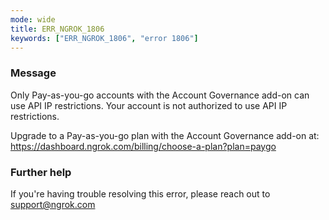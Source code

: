 ```yaml
---
mode: wide
title: ERR_NGROK_1806
keywords: ["ERR_NGROK_1806", "error 1806"]
---
```



### Message

Only Pay-as-you-go accounts with the Account Governance add-on can use API IP restrictions.
Your account is not authorized to use API IP restrictions.

Upgrade to a Pay-as-you-go plan with the Account Governance add-on at: https://dashboard.ngrok.com/billing/choose-a-plan?plan=paygo

<ErrorDetails />

### Further help

If you're having trouble resolving this error, please reach out to [support@ngrok.com](mailto:support@ngrok.com?subject=Help%20with%20ERR_NGROK_1806)

